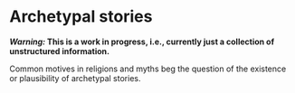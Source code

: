 # Archetypal stories

***Warning:* This is a work in progress, i.e., currently just a collection of unstructured information.**


Common motives in religions and myths beg the question of the existence or plausibility of archetypal stories.


<!-- New myths: Le serpent représente tout système opprrssif et dangereux, autrefois des monstres, maintenant des systèmes societaux (Orwell, Huxlay et les nouveaux mythes)  -->

<!-- nouveau mythes: alien (nouveaux dieux venu de l'au-delà rationalisé), reptilian (existence d'être maléfiques cachés parmi nous)  -->